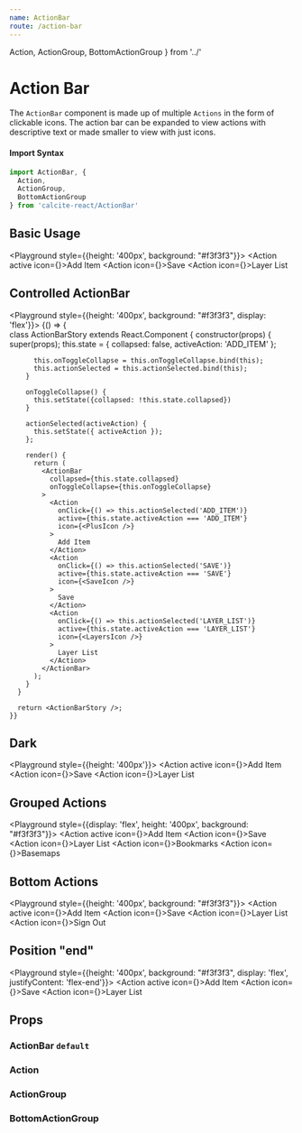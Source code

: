 ```yaml
---
name: ActionBar
route: /action-bar
---
```



  Action,
  ActionGroup,
  BottomActionGroup
} from '../'


# Action Bar

The `ActionBar` component is made up of multiple `Actions` in the form of clickable icons. The action bar can be expanded to view actions with descriptive text or made smaller to view with just icons.

#### Import Syntax

```js
import ActionBar, {
  Action,
  ActionGroup,
  BottomActionGroup
} from 'calcite-react/ActionBar'
```

## Basic Usage

<Playground style={{height: '400px', background: "#f3f3f3"}}>
  <ActionBar>
    <Action active icon={<PlusIcon />}>Add Item</Action>
    <Action icon={<SaveIcon />}>Save</Action>
    <Action icon={<LayersIcon filled />}>Layer List</Action>
  </ActionBar>
</Playground>

## Controlled ActionBar

<Playground style={{height: '400px', background: "#f3f3f3", display: 'flex'}}>
  {() => {    
      class ActionBarStory extends React.Component {
        constructor(props) {
          super(props);
          this.state = {
            collapsed: false,
            activeAction: 'ADD_ITEM'
          };

          this.onToggleCollapse = this.onToggleCollapse.bind(this);
          this.actionSelected = this.actionSelected.bind(this);
        }

        onToggleCollapse() {
          this.setState({collapsed: !this.state.collapsed})
        }

        actionSelected(activeAction) {
          this.setState({ activeAction });
        };

        render() {
          return (
            <ActionBar
              collapsed={this.state.collapsed}
              onToggleCollapse={this.onToggleCollapse}
            >
              <Action
                onClick={() => this.actionSelected('ADD_ITEM')}
                active={this.state.activeAction === 'ADD_ITEM'}
                icon={<PlusIcon />}
              >
                Add Item
              </Action>
              <Action
                onClick={() => this.actionSelected('SAVE')}
                active={this.state.activeAction === 'SAVE'}
                icon={<SaveIcon />}
              >
                Save
              </Action>
              <Action
                onClick={() => this.actionSelected('LAYER_LIST')}
                active={this.state.activeAction === 'LAYER_LIST'}
                icon={<LayersIcon />}
              >
                Layer List
              </Action>
            </ActionBar>
          );
        }
      }

      return <ActionBarStory />;
    }}
</Playground>

## Dark

<Playground style={{height: '400px'}}>
  <ActionBar dark>
    <Action active icon={<PlusIcon />}>Add Item</Action>
    <Action icon={<SaveIcon />}>Save</Action>
    <Action icon={<LayersIcon filled />}>Layer List</Action>
  </ActionBar>
</Playground>

## Grouped Actions

<Playground style={{display: 'flex', height: '400px', background: "#f3f3f3"}}>
  <ActionBar>
    <ActionGroup>
      <Action active icon={<PlusIcon />}>Add Item</Action>
      <Action icon={<SaveIcon />}>Save</Action>
      <Action icon={<LayersIcon filled />}>Layer List</Action>
    </ActionGroup>
    <ActionGroup>
      <Action icon={<BookmarkIcon />}>Bookmarks</Action>
      <Action icon={<BasemapIcon />}>Basemaps</Action>
    </ActionGroup>
  </ActionBar>
</Playground>

## Bottom Actions

<Playground style={{height: '400px', background: "#f3f3f3"}}>
  <ActionBar>
    <ActionGroup>
      <Action active icon={<PlusIcon />}>Add Item</Action>
      <Action icon={<SaveIcon />}>Save</Action>
      <Action icon={<LayersIcon filled />}>Layer List</Action>
    </ActionGroup>
    <BottomActionGroup>
      <Action icon={<SignOutIcon />}>Sign Out</Action>
    </BottomActionGroup>
  </ActionBar>
</Playground>

## Position "end"

<Playground style={{height: '400px', background: "#f3f3f3", display: 'flex', justifyContent: 'flex-end'}}>
  <ActionBar position="end">
    <Action active icon={<PlusIcon />}>Add Item</Action>
    <Action icon={<SaveIcon />}>Save</Action>
    <Action icon={<LayersIcon filled />}>Layer List</Action>
  </ActionBar>
</Playground>

## Props

### ActionBar `default`

<PropsTable of={ActionBar} />

### Action

<PropsTable of={Action} />

### ActionGroup

<PropsTable of={ActionGroup} />

### BottomActionGroup

<PropsTable of={BottomActionGroup} />
